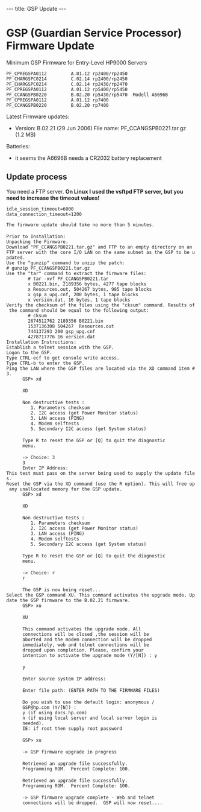 ---
title: GSP Update
---

= GSP (Guardian Service Processor) Firmware Update =

Minimum GSP Firmware for Entry-Level HP9000 Servers
 PF_CPREGSPA0112         A.01.12 rp2400/rp2450
 PF_CHARGSPC0214         C.02.14 rp2400/rp2450
 PF_CHARGSPC0214         C.02.14 rp2430/rp2470
 PF_CPREGSPA0112         A.01.12 rp5400/rp5450
 PF_CCANGSPB0220         B.02.20 rp5430/rp5470  Modell A6696B
 PF_CPREGSPA0112         A.01.12 rp7400
 PF_CCANGSPB0220         B.02.20 rp7400

Latest Firmware updates:
* Version: B.02.21 (29 Jun 2006)  File name: PF_CCANGSPB0221.tar.gz (1.2 MB)

Batteries:
* it seems the A6696B needs a CR2032 battery replacement

== Update process ==

You need a FTP server.
'''On Linux I used the vsftpd FTP server, but you need to increase the timeout values!''' 
 idle_session_timeout=6000
 data_connection_timeout=1200



 The firmware update should take no more than 5 minutes.
 
 Prior to Installation:
 Unpacking the Firmware.
 Download "PF_CCANGSPB0221.tar.gz" and FTP to an empty directory on an FTP server with the core I/O LAN on the same subnet as the GSP to be updated.
 Use the "gunzip" command to unzip the patch:
 # gunzip PF_CCANGSPB0221.tar.gz
 Use the "tar" command to extract the firmware files:
         # tar -xvf PF_CCANGSPB0221.tar
         x B0221.bin, 2189356 bytes, 4277 tape blocks
         x Resources.out, 504267 bytes, 985 tape blocks
         x gsp_a_upg.cnf, 200 bytes, 1 tape blocks
         x version.dat, 16 bytes, 1 tape blocks
 Verify the checksum of the files using the "cksum" command. Results of the command should be equal to the following output:
         # cksum
         2674512762 2189356 B0221.bin
         1537136308 504267  Resources.out
         744137293 200 gsp_upg.cnf
         4278717776 16 version.dat
 Installation Instructions:
 Establish a telnet session with the GSP.
 Logon to the GSP.
 Type CTRL-ecf to get console write access.
 Type CTRL-b to enter the GSP.
 Ping the LAN where the GSP files are located via the XD command item #3.
       GSP> xd
 
       XD
 
       Non destructive tests :
          1. Parameters checksum
          2. I2C access (get Power Monitor status)
          3. LAN access (PING)
          4. Modem selftests
          5. Secondary I2C access (get System status)
 
       Type R to reset the GSP or [Q] to quit the diagnostic
       menu.
 
       -> Choice: 3
       3
       Enter IP Address:
 This test must pass on the server being used to supply the update files.
 Reset the GSP via the XD command (use the R option). This will free up any unallocated memory for the GSP update.
       GSP> xd
 
       XD
 
       Non destructive tests :
          1. Parameters checksum
          2. I2C access (get Power Monitor status)
          3. LAN access (PING)
          4. Modem selftests
          5. Secondary I2C access (get System status)
 
       Type R to reset the GSP or [Q] to quit the diagnostic
       menu.
 
       -> Choice: r
       r
 
       The GSP is now being reset...
 Select the GSP command XU. This command activates the upgrade mode. Update the GSP firmware to the B.02.21 firmware.
       GSP> xu
 
       XU
 
       This command activates the upgrade mode. All
       connections will be closed ,the session will be
       aborted and the modem connection will be dropped
       immediately, web and telnet connections will be
       dropped upon completion. Please, confirm your
       intention to activate the upgrade mode (Y/[N]) : y
 
       y
 
       Enter source system IP address:
 
       Enter file path: (ENTER PATH TO THE FIRMWARE FILES)
 
       Do you wish to use the default login: anonymous /
       GSP@hp.com (Y/[N]) :
       y (if using docs.hp.com)
       n (if using local server and local server login is
       needed).
       IE: if root then supply root password
 
       GSP> xu
 
       -> GSP firmware upgrade in progress
 
       Retrieved an upgrade file successfully.
       Programming ROM.  Percent Complete: 100.
 
       Retrieved an upgrade file successfully.
       Programming ROM.  Percent Complete: 100.
 
       -> GSP firmware upgrade complete - Web and telnet
       connections will be dropped.  GSP will now reset....